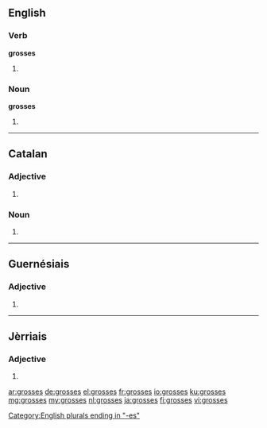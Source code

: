 ==English==

===Verb===
'''grosses'''
# {{third-person singular of|gross}}

===Noun===
'''grosses'''
# {{plural of|gross}}

[[Category:English plurals ending in "-es"]]

----

==Catalan==

===Adjective===
{{ca-adj-form}}

# {{feminine plural of|gros|lang=ca}}

===Noun===
{{ca-noun-form}}

# {{plural of|grossa|lang=ca|nocat=1}}

----

==Guernésiais==

===Adjective===
{{roa-grn-adj-form}}

# {{form of|feminine plural|gros|lang=roa-grn}}

----

==Jèrriais==

===Adjective===
{{roa-jer-adj-form}}

# {{form of|feminine plural|gros|lang=roa-jer}}

[[ar:grosses]]
[[de:grosses]]
[[el:grosses]]
[[fr:grosses]]
[[io:grosses]]
[[ku:grosses]]
[[mg:grosses]]
[[my:grosses]]
[[nl:grosses]]
[[ja:grosses]]
[[fi:grosses]]
[[vi:grosses]]